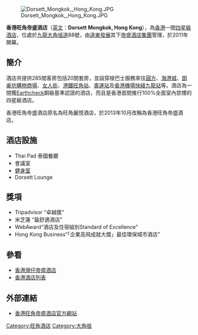 {{unreferenced|time=2014-01-24T09:30:56+00:00}}
{{Infobox hotel
  | hotel_name = 香港旺角帝盛酒店<br><small>Dorsett Mongkok Hong Kong</small>
  | logo               = 
  | location           = {{HK}}[[九龍|九龍]][[大角咀道|大角咀道]]88號
  | opening_date       = 2011年
  | closing_date       =
  | developer          = 
  | architect          =
  | operator           = [[遠東發展|遠東發展]]
  | owner              = [[帝盛酒店集團|帝盛酒店集團]]
  | number_of_restaurants = 
  | number_of_rooms    = 285間
  | number_of_suites   = 
  | floor_area         =
  | floors             = 
  | parking            = 
  | website            = [http://www.mongkok.dorsetthotels.com  香港旺角帝盛酒店官方網站]
  | image              = [[File:Dorsett_Mongkok_Hotel,_Hong_Kong_(sky-blue_version).JPG|250px]] <br>香港旺角帝盛酒店外觀
  | 備註               =
}}

[[File:Dorsett_Mongkok,_Hong_Kong.JPG|thumb]]

'''香港旺角帝盛酒店'''（[[英文|英文]]：'''Dorsett Mongkok, Hong Kong'''），為[[香港|香港]]一間[[四星級|四星級]][[酒店|酒店]]，位處於[[九龍|九龍]][[大角咀道|大角咀道]]88號，由[[遠東發展|遠東發展]]其下[[帝盛酒店集團|帝盛酒店集團]]管理，於2011年開幕。

==簡介==
酒店共提供285間客房包括20間套房，並設穿梭巴士服務來往[[圓方|圓方]]、[[海港城|海港城]]、[[朗豪坊購物商場|朗豪坊購物商場]]、[[女人街|女人街]]、[[港鐵|港鐵]][[旺角站|旺角站]]、[[奧運站|奧運站]]及[[香港|香港]][[機場快綫_(港鐵)|機場快綫]][[九龍站_(港鐵)|九龍站]]等。酒店為一間獲[[Earthcheck|Earthcheck]]銅級基準認證的酒店，而且是香港首間推行100%全面室內禁煙的四星級酒店。

香港旺角帝盛酒店原名為旺角麗悅酒店，於2013年10月改稱為香港旺角帝盛酒店。

==酒店設施==
* Thai Pad 泰國餐廳
* 會議室
* [[健身房|健身室]]
* Dorsett Lounge

==獎項==
* Tripadvisor “卓越獎”
* 米芝蓮 “最舒適酒店” 
* WebAward“酒店及住宿組別Standard of Excellence”
* Hong Kong Business“「企業高飛成就大獎」最佳環保城市酒店”

==參看==
*[[香港灣仔帝盛酒店|香港灣仔帝盛酒店]]
*[[香港酒店列表|香港酒店列表]]

==外部連結==
* [http://www.mongkok.dorsetthotels.com  香港旺角帝盛酒店官方網站]

[[Category:旺角酒店|Category:旺角酒店]]
[[Category:大角咀|Category:大角咀]]